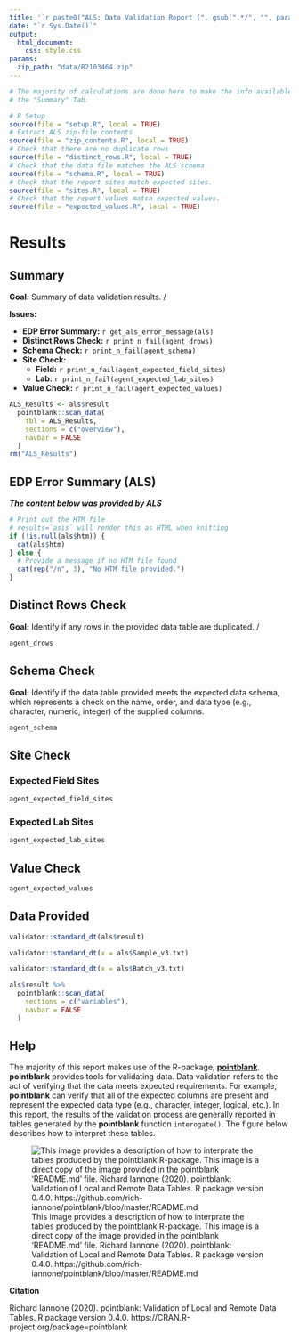```yaml
---
title: '`r paste0("ALS: Data Validation Report (", gsub(".*/", "", params$zip_path), ")")`'
date: "`r Sys.Date()`"
output:
  html_document:
    css: style.css
params:
  zip_path: "data/R2103464.zip"
---
```


```r
# The majority of calculations are done here to make the info available on
# the "Summary" Tab.

# R Setup
source(file = "setup.R", local = TRUE)
# Extract ALS zip-file contents
source(file = "zip_contents.R", local = TRUE)
# Check that there are no duplicate rows
source(file = "distinct_rows.R", local = TRUE)
# Check that the data file matches the ALS schema
source(file = "schema.R", local = TRUE)
# Check that the report sites match expected sites.
source(file = "sites.R", local = TRUE)
# Check that the report values match expected values.
source(file = "expected_values.R", local = TRUE)
```

# Results {.tabset}

## Summary

__Goal:__ Summary of data validation results.
/  

__Issues:__

* __EDP Error Summary:__ `r get_als_error_message(als)`
* __Distinct Rows Check:__ `r print_n_fail(agent_drows)`
* __Schema Check:__ `r print_n_fail(agent_schema)`
* __Site Check:__
  + __Field:__ `r print_n_fail(agent_expected_field_sites)`
  + __Lab:__ `r print_n_fail(agent_expected_lab_sites)`
* __Value Check:__ `r print_n_fail(agent_expected_values)`

```r
ALS_Results <- als$result
  pointblank::scan_data(
    tbl = ALS_Results,
    sections = c("overview"),
    navbar = FALSE
  )
rm("ALS_Results")
```

## EDP Error Summary (ALS)

__*The content below was provided by ALS*__

```r
# Print out the HTM file
# results=`asis` will render this as HTML when knitting
if (!is.null(als$htm)) {
  cat(als$htm)
} else {
  # Provide a message if no HTM file found
  cat(rep("/n", 3), "No HTM file provided.")
}

```

## Distinct Rows Check

__Goal:__ Identify if any rows in the provided data table are duplicated.
/  
```r
agent_drows
```

## Schema Check

__Goal:__ Identify if the data table provided meets the expected data schema, which represents a check on the name, order, and data type (e.g., character, numeric, integer) of the supplied columns.

```r
agent_schema
```

## Site Check

### Expected Field Sites 

```r
agent_expected_field_sites 
```

### Expected Lab Sites 

```r
agent_expected_lab_sites 
```

## Value Check

```r
agent_expected_values
```

## Data Provided

```r
validator::standard_dt(als$result)
```


```r
validator::standard_dt(x = als$Sample_v3.txt)
```

```r
validator::standard_dt(x = als$Batch_v3.txt)
```

```r
als$result %>% 
  pointblank::scan_data(
    sections = c("variables"),
    navbar = FALSE
  )
```

## Help

The majority of this report makes use of the R-package, [__pointblank__](https://rich-iannone.github.io/pointblank/). __pointblank__ provides tools for validating data. Data validation refers to the act of verifying that the data meets expected requirements. For example, __pointblank__ can verify that all of the expected columns are present and represent the expected data type (e.g., character, integer, logical, etc.). In this report, the results of the validation process are generally reported in tables generated by the __pointblank__ function `interogate()`. The figure below describes how to interpret these tables.

![This image provides a description of how to interprate the tables produced by the pointblank R-package. This image is a direct copy of the image provided in the pointblank 'README.md' file. Richard Iannone (2020). pointblank: Validation of Local and Remote Data Tables. R package version 0.4.0. https://github.com/rich-iannone/pointblank/blob/master/README.md](images/agent_report.png)


__Citation__

Richard Iannone (2020). pointblank: Validation of Local and Remote Data Tables. R
  package version 0.4.0. https://CRAN.R-project.org/package=pointblank



